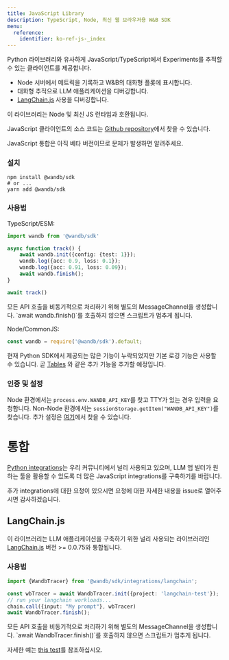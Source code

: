 ```yaml
---
title: JavaScript Library
description: TypeScript, Node, 최신 웹 브라우저용 W&B SDK
menu:
  reference:
    identifier: ko-ref-js-_index
---
```


Python 라이브러리와 유사하게 JavaScript/TypeScript에서 Experiments를 추적할 수 있는 클라이언트를 제공합니다.

- Node 서버에서 메트릭을 기록하고 W&B의 대화형 플롯에 표시합니다.
- 대화형 추적으로 LLM 애플리케이션을 디버깅합니다.
- [LangChain.js](https://github.com/hwchase17/langchainjs) 사용을 디버깅합니다.

이 라이브러리는 Node 및 최신 JS 런타임과 호환됩니다.

JavaScript 클라이언트의 소스 코드는 [Github repository](https://github.com/wandb/wandb-js)에서 찾을 수 있습니다.

<Note>
JavaScript 통합은 아직 베타 버전이므로 문제가 발생하면 알려주세요.
</Note>

### 설치

```shell
npm install @wandb/sdk
# or ...
yarn add @wandb/sdk
```

### 사용법

TypeScript/ESM:

```typescript
import wandb from '@wandb/sdk'

async function track() {
    await wandb.init({config: {test: 1}});
    wandb.log({acc: 0.9, loss: 0.1});
    wandb.log({acc: 0.91, loss: 0.09});
    await wandb.finish();
}

await track()
```

<Warning>
모든 API 호출을 비동기적으로 처리하기 위해 별도의 MessageChannel을 생성합니다. `await wandb.finish()`를 호출하지 않으면 스크립트가 멈추게 됩니다.
</Warning>

Node/CommonJS:

```javascript
const wandb = require('@wandb/sdk').default;
```

현재 Python SDK에서 제공되는 많은 기능이 누락되었지만 기본 로깅 기능은 사용할 수 있습니다. 곧 [Tables](/ko/models/tables/?utm_source=github&utm_medium=code&utm_campaign=wandb&utm_content=readme) 와 같은 추가 기능을 추가할 예정입니다.

### 인증 및 설정

Node 환경에서는 `process.env.WANDB_API_KEY`를 찾고 TTY가 있는 경우 입력을 요청합니다. Non-Node 환경에서는 `sessionStorage.getItem("WANDB_API_KEY")`를 찾습니다. 추가 설정은 [여기](https://github.com/wandb/wandb-js/blob/main/src/sdk/lib/config.ts)에서 찾을 수 있습니다.

# 통합

[Python integrations](/ko/guides/integrations/)는 우리 커뮤니티에서 널리 사용되고 있으며, LLM 앱 빌더가 원하는 툴을 활용할 수 있도록 더 많은 JavaScript integrations를 구축하기를 바랍니다.

추가 integrations에 대한 요청이 있으시면 요청에 대한 자세한 내용을 issue로 열어주시면 감사하겠습니다.

## LangChain.js

이 라이브러리는 LLM 애플리케이션을 구축하기 위한 널리 사용되는 라이브러리인 [LangChain.js](https://github.com/hwchase17/langchainjs) 버전 >= 0.0.75와 통합됩니다.

### 사용법

```typescript
import {WandbTracer} from '@wandb/sdk/integrations/langchain';

const wbTracer = await WandbTracer.init({project: 'langchain-test'});
// run your langchain workloads...
chain.call({input: "My prompt"}, wbTracer)
await WandbTracer.finish();
```

<Warning>
모든 API 호출을 비동기적으로 처리하기 위해 별도의 MessageChannel을 생성합니다. `await WandbTracer.finish()`를 호출하지 않으면 스크립트가 멈추게 됩니다.
</Warning>

자세한 예는 [this test](https://github.com/wandb/wandb-js/blob/main/src/sdk/integrations/langchain/langchain.test.ts)를 참조하십시오.
